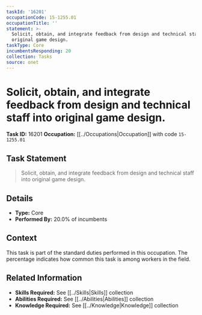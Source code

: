 ```yaml
---
taskId: '16201'
occupationCode: 15-1255.01
occupationTitle: ''
statement: >-
  Solicit, obtain, and integrate feedback from design and technical staff into
  original game design.
taskType: Core
incumbentsResponding: 20
collection: Tasks
source: onet
---
```

# Solicit, obtain, and integrate feedback from design and technical staff into original game design.

**Task ID:** 16201
**Occupation:** [[../Occupations|Occupation]] with code `15-1255.01`

## Task Statement

> Solicit, obtain, and integrate feedback from design and technical staff into original game design.

## Details

- **Type:** Core
- **Performed By:** 20.0% of incumbents

## Context

This task is part of the standard duties performed in this occupation. The percentage indicates how common this task is among workers in the field.

## Related Information

- **Skills Required:** See [[../Skills|Skills]] collection
- **Abilities Required:** See [[../Abilities|Abilities]] collection
- **Knowledge Required:** See [[../Knowledge|Knowledge]] collection
